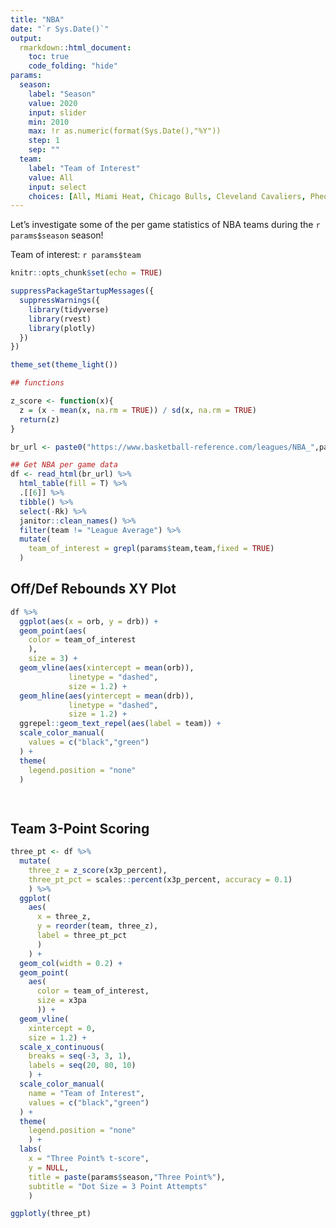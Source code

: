 ```yaml
---
title: "NBA"
date: "`r Sys.Date()`"
output:
  rmarkdown::html_document:
    toc: true
    code_folding: "hide"
params:
  season:
    label: "Season"
    value: 2020
    input: slider
    min: 2010
    max: !r as.numeric(format(Sys.Date(),"%Y"))
    step: 1
    sep: ""
  team:
    label: "Team of Interest"
    value: All
    input: select
    choices: [All, Miami Heat, Chicago Bulls, Cleveland Cavaliers, Pheonix Suns, Golden State Warriors, Utah Jazz]
---
```


Let's investigate some of the per game statistics of NBA teams during the `r params$season` season!

Team of interest: `r params$team`

```r

knitr::opts_chunk$set(echo = TRUE)

suppressPackageStartupMessages({
  suppressWarnings({
    library(tidyverse)
    library(rvest)
    library(plotly)
  })
})

theme_set(theme_light())

## functions

z_score <- function(x){
  z = (x - mean(x, na.rm = TRUE)) / sd(x, na.rm = TRUE)
  return(z)
}

```

```r

br_url <- paste0("https://www.basketball-reference.com/leagues/NBA_",params$season,".html")

## Get NBA per game data
df <- read_html(br_url) %>% 
  html_table(fill = T) %>%
  .[[6]] %>%
  tibble() %>%
  select(-Rk) %>%
  janitor::clean_names() %>%
  filter(team != "League Average") %>% 
  mutate(
    team_of_interest = grepl(params$team,team,fixed = TRUE)
  )

```


## Off/Def Rebounds XY Plot

```r


df %>%
  ggplot(aes(x = orb, y = drb)) +
  geom_point(aes(
    color = team_of_interest
    ),
    size = 3) +
  geom_vline(aes(xintercept = mean(orb)),
             linetype = "dashed",
             size = 1.2) +
  geom_hline(aes(yintercept = mean(drb)),
             linetype = "dashed",
             size = 1.2) +
  ggrepel::geom_text_repel(aes(label = team)) +
  scale_color_manual(
    values = c("black","green")
  ) + 
  theme(
    legend.position = "none"
  )

  

```


## Team 3-Point Scoring

```r


three_pt <- df %>%
  mutate(
    three_z = z_score(x3p_percent),
    three_pt_pct = scales::percent(x3p_percent, accuracy = 0.1)
    ) %>%
  ggplot(
    aes(
      x = three_z,
      y = reorder(team, three_z),
      label = three_pt_pct
      )
    ) +
  geom_col(width = 0.2) +
  geom_point(
    aes(
      color = team_of_interest,
      size = x3pa
      )) +
  geom_vline(
    xintercept = 0,
    size = 1.2) +
  scale_x_continuous(
    breaks = seq(-3, 3, 1),
    labels = seq(20, 80, 10)
    ) +
  scale_color_manual(
    name = "Team of Interest",
    values = c("black","green")
  ) + 
  theme(
    legend.position = "none"
    ) +
  labs(
    x = "Three Point% t-score",
    y = NULL,
    title = paste(params$season,"Three Point%"),
    subtitle = "Dot Size = 3 Point Attempts"
    )

ggplotly(three_pt)

```
